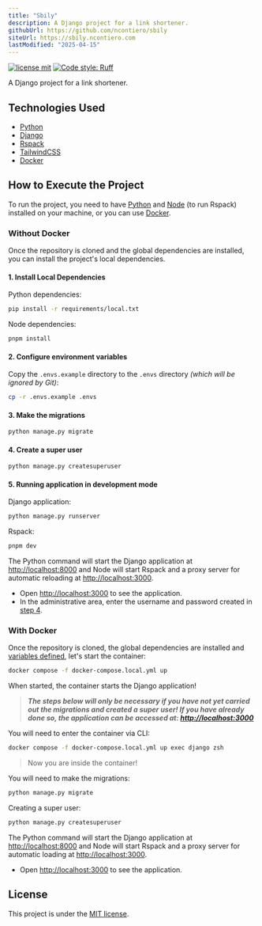 ```yaml
---
title: "Sbily"
description: A Django project for a link shortener.
githubUrl: https://github.com/ncontiero/sbily
siteUrl: https://sbily.ncontiero.com
lastModified: "2025-04-15"
---
```


[![license mit](https://img.shields.io/badge/licence-MIT-blue)](https://github.com/ncontiero/sbily/blob/master/LICENSE)
[![Code style: Ruff](https://img.shields.io/endpoint?url=https://raw.githubusercontent.com/astral-sh/ruff/main/assets/badge/format.json)](https://github.com/astral-sh/ruff)

A Django project for a link shortener.

## Technologies Used

- [Python](https://www.python.org/)
- [Django](https://www.djangoproject.com/)
- [Rspack](https://rspack.dev/)
- [TailwindCSS](https://v3.tailwindcss.com/)
- [Docker](https://www.docker.com/)

## How to Execute the Project

To run the project, you need to have [Python](https://www.python.org/) and [Node](https://nodejs.org/) (to run Rspack) installed on your machine, or you can use [Docker](#with-docker).

### Without Docker

Once the repository is cloned and the global dependencies are installed, you can install the project's local dependencies.

#### 1. Install Local Dependencies

Python dependencies:

```bash
pip install -r requirements/local.txt
```

Node dependencies:

```bash
pnpm install
```

#### 2. Configure environment variables

Copy the `.envs.example` directory to the `.envs` directory _(which will be ignored by Git)_:

```bash
cp -r .envs.example .envs
```

#### 3. Make the migrations

```bash
python manage.py migrate
```

#### 4. Create a super user

```bash
python manage.py createsuperuser
```

#### 5. Running application in development mode

Django application:

```bash
python manage.py runserver
```

Rspack:

```bash
pnpm dev
```

The Python command will start the Django application at [http://localhost:8000](http://localhost:8000) and Node will start Rspack and a proxy server for automatic reloading at [http://localhost:3000](http://localhost:3000).

- Open [http://localhost:3000](http://localhost:3000) to see the application.
- In the administrative area, enter the username and password created in [step 4](#4-create-a-super-user).

### With Docker

Once the repository is cloned, the global dependencies are installed and [variables defined](#2-configure-environment-variables), let's start the container:

```bash
docker compose -f docker-compose.local.yml up
```

When started, the container starts the Django application!

> **_The steps below will only be necessary if you have not yet carried out the migrations and created a super user! If you have already done so, the application can be accessed at: [http://localhost:3000](http://localhost:3000)_**

You will need to enter the container via CLI:

```bash
docker compose -f docker-compose.local.yml up exec django zsh
```

> Now you are inside the container!

You will need to make the migrations:

```bash
python manage.py migrate
```

Creating a super user:

```bash
python manage.py createsuperuser
```

The Python command will start the Django application at [http://localhost:8000](http://localhost:8000) and Node will start Rspack and a proxy server for automatic loading at [http://localhost:3000](http://localhost:3000).

- Open [http://localhost:3000](http://localhost:3000) to see the application.

## License

This project is under the [MIT license](https://github.com/ncontiero/sbily/blob/master/LICENSE).
